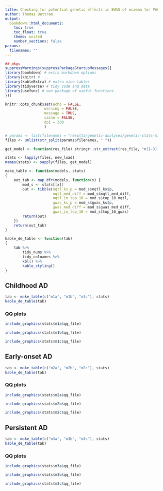 ```yaml
---
title: Checking for potential genetic effects in EWAS of eczema for PACE
author: Thomas Battram
output:
  bookdown::html_document2:
    toc: true
    toc_float: true
    theme: united
    number_sections: false
params:
  filenames: ""
---
```


```r

## pkgs
suppressWarnings(suppressPackageStartupMessages({
library(bookdown) # extra markdown options
library(knitr) # ...
library(kableExtra) # extra nice tables
library(tidyverse) # tidy code and data
library(usefunc) # own package of useful functions
}))

knitr::opts_chunk$set(echo = FALSE, 
                  warning = FALSE, 
                  message = TRUE, 
                  cache = FALSE, 
                  dpi = 300 
                  )

```

```r
# params <- list(filenames = "results/genetic-analyses/genetic-stats-m1a.RData")
files <- unlist(str_split(params$filenames, " "))

get_model <- function(res_file) stringr::str_extract(res_file, "m[1-3][a-c]")

stats <- lapply(files, new_load)
names(stats) <- sapply(files, get_model)

make_table <- function(models, stats)
{
    out_tab <- map_dfr(models, function(x) {
        mod_s <- stats[[x]]
        out <- tibble(mqtl_ks_p = mod_s$mqtl_ks$p, 
                      mqtl_med_diff = mod_s$mqtl_med_diff, 
                      mqtl_in_top_10 = mod_s$top_10_mqtl, 
                      gwas_ks_p = mod_s$gwas_ks$p, 
                      gwas_med_diff = mod_s$gwas_med_diff, 
                      gwas_in_top_10 = mod_s$top_10_gwas)
        return(out)    
    })
    return(out_tab)
}

kable_de_table <- function(tab)
{
    tab %>%
        tidy_nums %>%
        tidy_colnames %>% 
        kbl() %>%
        kable_styling()
}

```

## Childhood AD

```r
tab <- make_table(c("m1a", "m1b", "m1c"), stats)
kable_de_table(tab)
```

### QQ plots

```r
include_graphics(stats$m1a$qq_file)
```

```r
include_graphics(stats$m1b$qq_file)
```

```r
include_graphics(stats$m1c$qq_file)
```

## Early-onset AD

```r
tab <- make_table(c("m2a", "m2b", "m2c"), stats)
kable_de_table(tab)
```

### QQ plots

```r
include_graphics(stats$m2a$qq_file)
```

```r
include_graphics(stats$m2b$qq_file)
```

```r
include_graphics(stats$m2c$qq_file)
```

## Persistent AD

```r
tab <- make_table(c("m3a", "m3b", "m3c"), stats)
kable_de_table(tab)
```

### QQ plots

```r
include_graphics(stats$m3a$qq_file)
```

```r
include_graphics(stats$m3b$qq_file)
```

```r
include_graphics(stats$m3c$qq_file)
```

